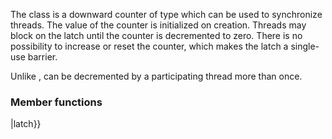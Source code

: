 {{cpp/experimental/title|latch}}
{{fmbox|class=noprint|style=font-size: 0.8em|text='''Merged into ISO C++''' The functionality described on this page was merged into the mainline ISO C++ standard as of 7/2019; see {{ltt|cpp/thread/latch|std::latch}} {{mark since c++20}}}}
{{cpp/experimental/concurrency/latch/navbar}}
{{dcl begin}}
{{dcl header|experimental/latch}}
{{dcl|since=concurrency||1=
class latch;
}}
{{dcl end}}

The {{tt|latch}} class is a downward counter of type {{tt|ptrdiff_t}} which can be
used to synchronize threads. The value of the counter is initialized on creation.
Threads may block on the latch until the counter is decremented to zero. There is
no possibility to increase or reset the counter, which makes the latch a single-use
barrier.

Unlike {{ltt|cpp/experimental/barrier|std::experimental::barrier}}, {{tt|std::experimental::latch}} can be decremented by a participating thread more than once.

===Member functions===
{{dsc begin}}
{{dsc inc|cpp/experimental/latch/dsc constructor|latch}}
{{dsc inc|cpp/experimental/latch/dsc destructor|latch}}
{{dsc inc|cpp/experimental/latch/dsc operator{{=}}|latch}}

{{dsc inc|cpp/experimental/latch/dsc count_down_and_wait|latch}}
{{dsc inc|cpp/experimental/latch/dsc count_down|latch}}

{{dsc inc|cpp/experimental/latch/dsc is_ready|latch}}
{{dsc inc|cpp/experimental/latch/dsc wait|latch}}
{{dsc end}}

{{langlinks|ja|zh}}